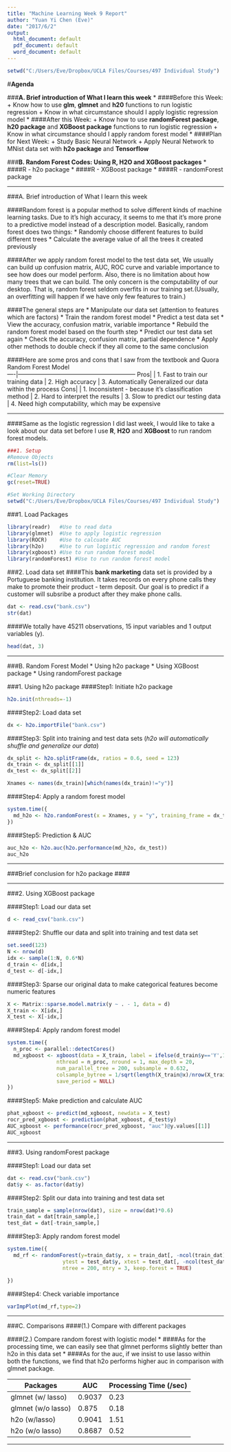 ```yaml
---
title: "Machine Learning Week 9 Report"
author: "Yuan Yi Chen (Eve)"
date: "2017/6/2"
output:
  html_document: default
  pdf_document: default
  word_document: default
---
```


```r
setwd("C:/Users/Eve/Dropbox/UCLA Files/Courses/497 Individual Study")
```
#**Agenda**

###**A. Brief introduction of What I learn this week**
  * ####Before this Week: 
    + Know how to use **glm**, **glmnet** and **h20** functions to run logistic regression
    + Know in what circumstance should I apply logistic regression model
  * ####After this Week:
    + Know how to use **randomForest package**, **h20 package** and **XGBoost package** functions to run logistic regression
    + Know in what circumstance should I apply random forest model
  * ####Plan for Next Week:
    + Study Basic Neural Network
    + Apply Neural Network to MNist data set with **h2o package** and **Tensorflow**
    
###**B. Random Forest Codes: Using R, H2O and XGBoost packages**
  * ####R - h2o package
  * ####R - XGBoost package
  * ####R - randomForest package
  

***

###A. Brief introduction of What I learn this week

####Random forest is a popular method to solve different kinds of machine learning tasks. Due to it's high accuracy, it seems to me that it's more prone to a predictive model instead of a description model. Basically, random forest does two things:
  * Randomly choose different features to build different trees
  * Calculate the average value of all the trees it created previously

####After we apply random forest model to the test data set, We usually can build up confusion matrix, AUC, ROC curve and variable importance to see how does our model perform. Also, there is no limitation about how many trees that we can build. The only concern is the computability of our desktop. That is, random forest seldom overfits in our training set.(Usually, an overfitting will happen if we have only few features to train.) 

####The general steps are
  * Manipulate our data set (attention to features which are factors)
  * Train the random forest model
  * Predict a test data set
  * View the accuracy, confusion matrix, variable importance
  * Rebuild the random forest model based on the fourth step
  * Predict our test data set again
  * Check the accuracy, confusion matrix, partial dependence
  * Apply other methods to double check if they all come to the same conclusion
  

####Here are some pros and cons that I saw from the textbook and Quora
Random Forest Model           
----|-----------------------------------------------------------
Pros| 
    | 1. Fast to train our training data
    | 2. High accuracy
    | 3. Automatically Generalized our data within the process
Cons| 
    | 1. Inconsistent - because it's classification method
    | 2. Hard to interpret the results
    | 3. Slow to predict our testing data
    | 4. Need high computability, which may be expensive
    

***


####Same as the logistic regression I did last week, I would like to take a look about our data set before I use **R**, **H2O** and **XGBoost** to run random forest models.

```r
###1. Setup
#Remove Objects
rm(list=ls())

#Clear Memory
gc(reset=TRUE)

#Set Working Directory
setwd("C:/Users/Eve/Dropbox/UCLA Files/Courses/497 Individual Study")
```

###1. Load Packages
```r
library(readr)   #Use to read data
library(glmnet)  #Use to apply logistic regression
library(ROCR)    #Use to calcuate AUC
library(h2o)     #Use to run logistic regression and random forest 
library(xgboost) #Use to run random forest model
library(randomForest) #Use to run random forest model
```

###2. Load data set
####This **bank marketing** data set is provided by a Portuguese banking institution. It takes records on every phone calls they make to promote their product - term deposit. Our goal is to predict if a customer will subsribe a product after they make phone calls.

```r
dat <- read.csv("bank.csv")
str(dat)
```

####We totally have 45211 observations, 15 input variables and 1 output variables (y).

```r
head(dat, 3)
```



***

###B. Random Forest Model
  * Using h2o package
  * Using XGBoost package
  * Using randomForest package

###1. Using h2o package
####Step1: Initiate h2o package
```r
h2o.init(nthreads=-1)
```

####Step2: Load data set
```r
dx <- h2o.importFile("bank.csv")
```

####Step3: Split into training and test data sets (*h2o will automatically shuffle and generalize our data*)
```r
dx_split <- h2o.splitFrame(dx, ratios = 0.6, seed = 123)
dx_train <- dx_split[[1]]
dx_test <- dx_split[[2]]

Xnames <- names(dx_train)[which(names(dx_train)!="y")]
```


####Step4: Apply a random forest model 
```r
system.time({
  md_h2o <- h2o.randomForest(x = Xnames, y = "y", training_frame = dx_train, ntrees = 200)
})
```

####Step5: Prediction & AUC
```r
auc_h2o <- h2o.auc(h2o.performance(md_h2o, dx_test))
auc_h2o
```


***

###Brief conclusion for h2o package
####


***

###2. Using XGBoost package

####Step1: Load our data set 
```r
d <- read_csv("bank.csv")
```

####Step2: Shuffle our data and split into training and test data set

```r
set.seed(123)
N <- nrow(d)
idx <- sample(1:N, 0.6*N)
d_train <- d[idx,]
d_test <- d[-idx,]
```

####Step3: Sparse our original data to make categorical features become numeric features
```r
X <- Matrix::sparse.model.matrix(y ~ . - 1, data = d)
X_train <- X[idx,]
X_test <- X[-idx,]
```

####Step4: Apply random forest model 
```r
system.time({
  n_proc <- parallel::detectCores()
  md_xgboost <- xgboost(data = X_train, label = ifelse(d_train$y=='Y',1,0),
                nthread = n_proc, nround = 1, max_depth = 20,
                num_parallel_tree = 200, subsample = 0.632,
                colsample_bytree = 1/sqrt(length(X_train@x)/nrow(X_train)),
                save_period = NULL)
})
```
####Step5: Make prediction and calculate AUC
```r
phat_xgboost <- predict(md_xgboost, newdata = X_test)
rocr_pred_xgboost <- prediction(phat_xgboost, d_test$y)
AUC_xgboost <- performance(rocr_pred_xgboost, "auc")@y.values[[1]]
AUC_xgboost
```


***
###3. Using randomForest package

####Step1: Load our data set 
```r
dat <- read.csv("bank.csv")
dat$y <- as.factor(dat$y)
```

####Step2: Split our data into training and test data set

```r
train_sample = sample(nrow(dat), size = nrow(dat)*0.6)
train_dat = dat[train_sample,]
test_dat = dat[-train_sample,]
```


####Step3: Apply random forest model 
```r
system.time({
  md_rf <- randomForest(y=train_dat$y, x = train_dat[, -ncol(train_dat)],
                  ytest = test_dat$y, xtest = test_dat[, -ncol(test_dat)],
                  ntree = 200, mtry = 3, keep.forest = TRUE)

})
```

####Step4: Check variable importance
```r
varImpPlot(md_rf,type=2)
``` 

***

###C. Comparisons
####(1.) Compare with different packages

####(2.) Compare random forest with logistic model 
* ####As for the processing time, we can easily see that glmnet performs slightly better than h2o in this data set
* ####As for the auc, if we insist to use lasso within both the functions, we find that h2o performs higher auc in comparison with glmnet package.

Packages         | AUC   | Processing Time (/sec) 
-----------------|-------|------------------
glmnet (w/ lasso)|0.9037  | 0.23
glmnet (w/o lasso)| 0.875|0.18
h2o (w/lasso)    |0.9041  |1.51
h2o (w/o lasso)  |0.8687  |0.52







***

